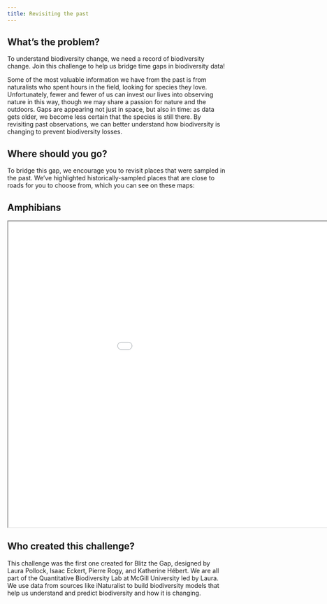 ```yaml
---
title: Revisiting the past
---
```


## What's the problem?

To understand biodiversity change, we need a record of biodiversity change. Join this challenge to help us bridge time gaps in biodiversity data!

Some of the most valuable information we have from the past is from naturalists who spent hours in the field, looking for species they love. Unfortunately, fewer and fewer of us can invest our lives into observing nature in this way, though we may share a passion for nature and the outdoors. Gaps are appearing not just in space, but also in time: as data gets older, we become less certain that the species is still there. By revisiting past observations, we can better understand how biodiversity is changing to prevent biodiversity losses.

## **Where should you go?**

To bridge this gap, we encourage you to revisit places that were sampled in the past. We’ve highlighted historically-sampled places that are close to roads for you to choose from, which you can see on these maps:

## Amphibians

```{=html}
<iframe width="1100" height="700" src="challenge1_map.html" title="Amphibians"></iframe>
```
## 

## **Who created this challenge?**

This challenge was the first one created for Blitz the Gap, designed by Laura Pollock, Isaac Eckert, Pierre Rogy, and Katherine Hébert. We are all part of the Quantitative Biodiversity Lab at McGill University led by Laura. We use data from sources like iNaturalist to build biodiversity models that help us understand and predict biodiversity and how it is changing.
